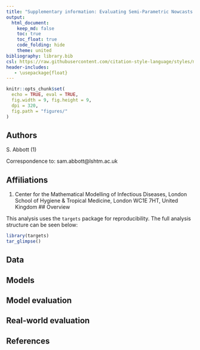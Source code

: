 ```yaml
---
title: "Supplementary information: Evaluating Semi-Parametric Nowcasts of COVID-19 Hospital Admissions in Germany"
output: 
  html_document:
    keep_md: false
    toc: true
    toc_float: true
    code_folding: hide
    theme: united
bibliography: library.bib
csl: https://raw.githubusercontent.com/citation-style-language/styles/master/apa-numeric-superscript-brackets.csl
header-includes:
   - \usepackage{float}
---
```


```r
knitr::opts_chunk$set(
  echo = TRUE, eval = TRUE,
  fig.width = 9, fig.height = 9,
  dpi = 320,
  fig.path = "figures/"
)
```

## Authors

S. Abbott (1)

Correspondence to: sam.abbott@lshtm.ac.uk

## Affiliations

1. Center for the Mathematical Modelling of Infectious Diseases, London School of Hygiene & Tropical Medicine, London WC1E 7HT, United Kingdom
## Overview

This analysis uses the `targets` package for reproducibility. The full analysis structure can be seen below:

```r
library(targets)
tar_glimpse()
```

## Data

## Models

## Model evaluation


## Real-world evaluation

## References

<div id = 'refs'></div>
